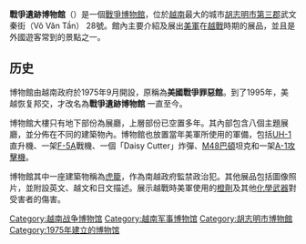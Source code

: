 {{Infobox museum
| name             = 戰爭遺跡博物館
| native_name      = Bảo tàng chứng tích chiến tranh
| native_name_lang = vn
| image            = War Remnants Museum, HCMC, front.JPG
| caption          = 戰爭遺跡博物館大樓
| alt              = 戰爭遺跡博物館大樓
| map_type         = 
| map_caption      = 
| map_alt          = 
| map_size         =
| coordinates      = {{Coord|10.779475|106.692132|region:VN_type:landmark|display=title,inline}}
| established      = {{Start date|1975}}
| dissolved        = 
| location         = [[越南|越南]][[胡志明市|胡志明市]][[胡志明市第三郡|第三郡]]
| type             = [[博物馆|戰爭博物館]]
| collection       = 
| visitors         = 約500,000人次/年（2009年）
| director         = 
| president        = 
| curator          = 
| owner            = [[越南政府|越南政府]]
| publictransit    = 
| car_park         = no
| network          = 
| website          = 
}}
'''戰爭遺跡博物館'''（{{vie|v=Bảo tàng chứng tích chiến tranh|hn=寶藏證績戰爭}}）是一個[[戰爭博物館|戰爭博物館]]，位於[[越南|越南]]最大的城市[[胡志明市|胡志明市]][[胡志明市第三郡|第三郡]]武文秦街（Võ Văn Tần） 28號。館內主要介紹及展出[[美軍|美軍]]在[[越戰|越戰]]時期的展品，並且是外國遊客常到的景點之一。

==历史==
博物館由越南政府於1975年9月開設，原稱為'''美國戰爭罪惡館'''。到了1995年，美越恢复邦交，才改名為'''戰爭遺跡博物館''' 一直至今。

博物館大樓只有地下部份為展廳，上層部份已空置多年。其內部包含八個主題展廳，並分佈在不同的建築物內。博物館也放置當年美軍所使用的軍備，包括[[UH-1直升機|UH-1]]直升機、一架[[F-5自由鬥士戰鬥機|F-5A]]戰機、一個{{tsl|en|BLU-82||BLU-82}}「Daisy Cutter」炸彈、[[M48巴頓|M48巴頓]]坦克和一架[[A-1攻擊機|A-1攻擊機]]。

博物館其中一座建築物稱為[[虎籠|虎籠]]，作為南越政府監禁政治犯。其他展品包括圖像照片，並附設英文、越文和日文描述。展示越戰時美軍使用的[[橙劑|橙劑]]及其他[[化學武器|化學武器]]對受害者的傷害。

[[Category:越南战争博物馆|Category:越南战争博物馆]]
[[Category:越南军事博物馆|Category:越南军事博物馆]]
[[Category:胡志明市博物館|Category:胡志明市博物館]]
[[Category:1975年建立的博物馆|Category:1975年建立的博物馆]]
{{museum-stub}}
{{vietnam-stub}}